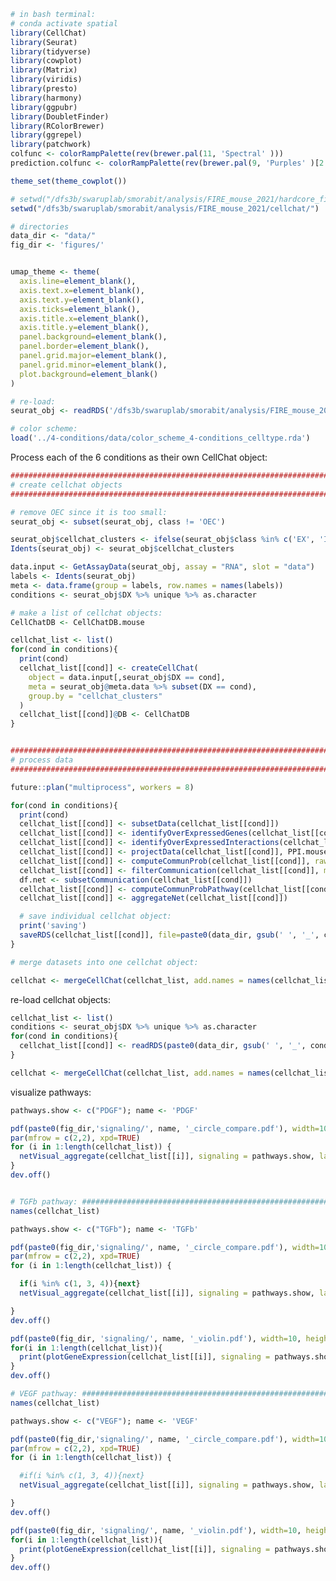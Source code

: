 
```r


# in bash terminal:
# conda activate spatial
library(CellChat)
library(Seurat)
library(tidyverse)
library(cowplot)
library(Matrix)
library(viridis)
library(presto)
library(harmony)
library(ggpubr)
library(DoubletFinder)
library(RColorBrewer)
library(ggrepel)
library(patchwork)
colfunc <- colorRampPalette(rev(brewer.pal(11, 'Spectral' )))
prediction.colfunc <- colorRampPalette(rev(brewer.pal(9, 'Purples' )[2:9]))

theme_set(theme_cowplot())

# setwd("/dfs3b/swaruplab/smorabit/analysis/FIRE_mouse_2021/hardcore_filtering/")
setwd("/dfs3b/swaruplab/smorabit/analysis/FIRE_mouse_2021/cellchat/")

# directories
data_dir <- "data/"
fig_dir <- 'figures/'


umap_theme <- theme(
  axis.line=element_blank(),
  axis.text.x=element_blank(),
  axis.text.y=element_blank(),
  axis.ticks=element_blank(),
  axis.title.x=element_blank(),
  axis.title.y=element_blank(),
  panel.background=element_blank(),
  panel.border=element_blank(),
  panel.grid.major=element_blank(),
  panel.grid.minor=element_blank(),
  plot.background=element_blank()
)

# re-load:
seurat_obj <- readRDS('/dfs3b/swaruplab/smorabit/analysis/FIRE_mouse_2021/data/FIRE_mouse_seurat.rds')

# color scheme:
load('../4-conditions/data/color_scheme_4-conditions_celltype.rda')

```

Process each of the 6 conditions as their own CellChat object:

```r

################################################################################
# create cellchat objects
################################################################################

# remove OEC since it is too small:
seurat_obj <- subset(seurat_obj, class != 'OEC')

seurat_obj$cellchat_clusters <- ifelse(seurat_obj$class %in% c('EX', 'INH'), as.character(seurat_obj$cluster_name), as.character(seurat_obj$class))
Idents(seurat_obj) <- seurat_obj$cellchat_clusters

data.input <- GetAssayData(seurat_obj, assay = "RNA", slot = "data")
labels <- Idents(seurat_obj)
meta <- data.frame(group = labels, row.names = names(labels))
conditions <- seurat_obj$DX %>% unique %>% as.character

# make a list of cellchat objects:
CellChatDB <- CellChatDB.mouse

cellchat_list <- list()
for(cond in conditions){
  print(cond)
  cellchat_list[[cond]] <- createCellChat(
    object = data.input[,seurat_obj$DX == cond],
    meta = seurat_obj@meta.data %>% subset(DX == cond),
    group.by = "cellchat_clusters"
  )
  cellchat_list[[cond]]@DB <- CellChatDB
}


################################################################################
# process data
################################################################################

future::plan("multiprocess", workers = 8)

for(cond in conditions){
  print(cond)
  cellchat_list[[cond]] <- subsetData(cellchat_list[[cond]])
  cellchat_list[[cond]] <- identifyOverExpressedGenes(cellchat_list[[cond]])
  cellchat_list[[cond]] <- identifyOverExpressedInteractions(cellchat_list[[cond]])
  cellchat_list[[cond]] <- projectData(cellchat_list[[cond]], PPI.mouse)
  cellchat_list[[cond]] <- computeCommunProb(cellchat_list[[cond]], raw.use = TRUE)
  cellchat_list[[cond]] <- filterCommunication(cellchat_list[[cond]], min.cells = 10)
  df.net <- subsetCommunication(cellchat_list[[cond]])
  cellchat_list[[cond]] <- computeCommunProbPathway(cellchat_list[[cond]])
  cellchat_list[[cond]] <- aggregateNet(cellchat_list[[cond]])

  # save individual cellchat object:
  print('saving')
  saveRDS(cellchat_list[[cond]], file=paste0(data_dir, gsub(' ', '_', cond), '_cellchat.rds'))
}

# merge datasets into one cellchat object:

cellchat <- mergeCellChat(cellchat_list, add.names = names(cellchat_list))


```

re-load cellchat objects:

```r

cellchat_list <- list()
conditions <- seurat_obj$DX %>% unique %>% as.character
for(cond in conditions){
  cellchat_list[[cond]] <- readRDS(paste0(data_dir, gsub(' ', '_', cond), '_cellchat.rds'))
}

cellchat <- mergeCellChat(cellchat_list, add.names = names(cellchat_list))


```


visualize pathways:

```r

pathways.show <- c("PDGF"); name <- 'PDGF'

pdf(paste0(fig_dir,'signaling/', name, '_circle_compare.pdf'), width=10, height=10, useDingbats=FALSE)
par(mfrow = c(2,2), xpd=TRUE)
for (i in 1:length(cellchat_list)) {
  netVisual_aggregate(cellchat_list[[i]], signaling = pathways.show, layout = "circle", edge.width.max = 10, signaling.name = paste(pathways.show, names(cellchat_list)[i]), color.use=celltype_colors)
}
dev.off()


# TGFb pathway: ################################################################
names(cellchat_list)

pathways.show <- c("TGFb"); name <- 'TGFb'

pdf(paste0(fig_dir,'signaling/', name, '_circle_compare.pdf'), width=10, height=10, useDingbats=FALSE)
par(mfrow = c(2,2), xpd=TRUE)
for (i in 1:length(cellchat_list)) {

  if(i %in% c(1, 3, 4)){next}
  netVisual_aggregate(cellchat_list[[i]], signaling = pathways.show, layout = "circle", edge.width.max = 5, signaling.name = paste(pathways.show, names(cellchat_list)[i]), color.use=celltype_colors)

}
dev.off()

pdf(paste0(fig_dir, 'signaling/', name, '_violin.pdf'), width=10, height=5)
for(i in 1:length(cellchat_list)){
  print(plotGeneExpression(cellchat_list[[i]], signaling = pathways.show, color.use=celltype_colors) + plot_annotation(title=names(cellchat_list)[i]))
}
dev.off()

# VEGF pathway: ################################################################
names(cellchat_list)

pathways.show <- c("VEGF"); name <- 'VEGF'

pdf(paste0(fig_dir,'signaling/', name, '_circle_compare.pdf'), width=10, height=10, useDingbats=FALSE)
par(mfrow = c(2,2), xpd=TRUE)
for (i in 1:length(cellchat_list)) {

  #if(i %in% c(1, 3, 4)){next}
  netVisual_aggregate(cellchat_list[[i]], signaling = pathways.show, layout = "circle", edge.width.max = 5, signaling.name = paste(pathways.show, names(cellchat_list)[i]), color.use=celltype_colors)

}
dev.off()

pdf(paste0(fig_dir, 'signaling/', name, '_violin.pdf'), width=10, height=5)
for(i in 1:length(cellchat_list)){
  print(plotGeneExpression(cellchat_list[[i]], signaling = pathways.show, color.use=celltype_colors) + plot_annotation(title=names(cellchat_list)[i]))
}
dev.off()




```
